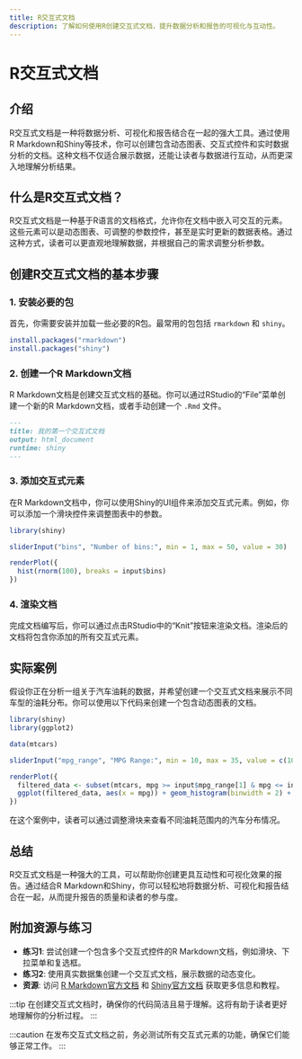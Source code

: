 ```yaml
---
title: R交互式文档
description: 了解如何使用R创建交互式文档，提升数据分析和报告的可视化与互动性。
---
```


# R交互式文档

## 介绍

R交互式文档是一种将数据分析、可视化和报告结合在一起的强大工具。通过使用R Markdown和Shiny等技术，你可以创建包含动态图表、交互式控件和实时数据分析的文档。这种文档不仅适合展示数据，还能让读者与数据进行互动，从而更深入地理解分析结果。

## 什么是R交互式文档？

R交互式文档是一种基于R语言的文档格式，允许你在文档中嵌入可交互的元素。这些元素可以是动态图表、可调整的参数控件，甚至是实时更新的数据表格。通过这种方式，读者可以更直观地理解数据，并根据自己的需求调整分析参数。

## 创建R交互式文档的基本步骤

### 1. 安装必要的包

首先，你需要安装并加载一些必要的R包。最常用的包包括 `rmarkdown` 和 `shiny`。

```r
install.packages("rmarkdown")
install.packages("shiny")
```

### 2. 创建一个R Markdown文档

R Markdown文档是创建交互式文档的基础。你可以通过RStudio的“File”菜单创建一个新的R Markdown文档，或者手动创建一个 `.Rmd` 文件。

```markdown
---
title: 我的第一个交互式文档
output: html_document
runtime: shiny
---
```

### 3. 添加交互式元素

在R Markdown文档中，你可以使用Shiny的UI组件来添加交互式元素。例如，你可以添加一个滑块控件来调整图表中的参数。

```r
library(shiny)

sliderInput("bins", "Number of bins:", min = 1, max = 50, value = 30)

renderPlot({
  hist(rnorm(100), breaks = input$bins)
})
```

### 4. 渲染文档

完成文档编写后，你可以通过点击RStudio中的“Knit”按钮来渲染文档。渲染后的文档将包含你添加的所有交互式元素。

## 实际案例

假设你正在分析一组关于汽车油耗的数据，并希望创建一个交互式文档来展示不同车型的油耗分布。你可以使用以下代码来创建一个包含动态图表的文档。

```r
library(shiny)
library(ggplot2)

data(mtcars)

sliderInput("mpg_range", "MPG Range:", min = 10, max = 35, value = c(10, 35))

renderPlot({
  filtered_data <- subset(mtcars, mpg >= input$mpg_range[1] & mpg <= input$mpg_range[2])
  ggplot(filtered_data, aes(x = mpg)) + geom_histogram(binwidth = 2) + labs(title = "汽车油耗分布")
})
```

在这个案例中，读者可以通过调整滑块来查看不同油耗范围内的汽车分布情况。

## 总结

R交互式文档是一种强大的工具，可以帮助你创建更具互动性和可视化效果的报告。通过结合R Markdown和Shiny，你可以轻松地将数据分析、可视化和报告结合在一起，从而提升报告的质量和读者的参与度。

## 附加资源与练习

- **练习1**: 尝试创建一个包含多个交互式控件的R Markdown文档，例如滑块、下拉菜单和复选框。
- **练习2**: 使用真实数据集创建一个交互式文档，展示数据的动态变化。
- **资源**: 访问 [R Markdown官方文档](https://rmarkdown.rstudio.com/) 和 [Shiny官方文档](https://shiny.rstudio.com/) 获取更多信息和教程。

:::tip
在创建交互式文档时，确保你的代码简洁且易于理解。这将有助于读者更好地理解你的分析过程。
:::

:::caution
在发布交互式文档之前，务必测试所有交互式元素的功能，确保它们能够正常工作。
:::